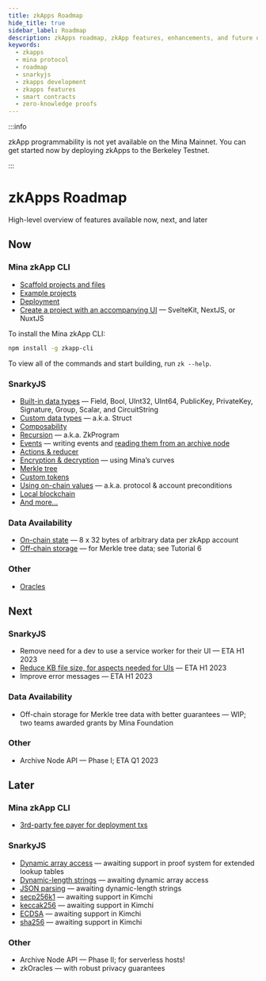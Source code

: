 ```yaml
---
title: zkApps Roadmap
hide_title: true
sidebar_label: Roadmap
description: zkApps roadmap, zkApp features, enhancements, and future development plans. Insights on Mina zkApp CLI, SnarkyJS, data availability, and more.
keywords:
  - zkapps
  - mina protocol
  - roadmap
  - snarkyjs
  - zkapps development
  - zkapps features
  - smart contracts
  - zero-knowledge proofs
---
```



:::info

zkApp programmability is not yet available on the Mina Mainnet. You can get started now by deploying zkApps to the Berkeley Testnet.

:::

# zkApps Roadmap

<Subhead>High-level overview of features available now, next, and later</Subhead>

## Now

### Mina zkApp CLI

- [Scaffold projects and files](/zkapps/how-to-write-a-zkapp)
- [Example projects](/zkapps/how-to-write-a-zkapp#option-a-start-with-an-example-recommended)
- [Deployment](/zkapps/how-to-deploy-a-zkapp)
- [Create a project with an accompanying UI](/zkapps/how-to-write-a-zkapp-ui) — SvelteKit, NextJS, or NuxtJS


To install the Mina zkApp CLI:

```sh
npm install -g zkapp-cli
```

To view all of the commands and start building, run `zk --help`.

### SnarkyJS

- [Built-in data types](/zkapps/how-to-write-a-zkapp#built-in-data-types) — Field, Bool, UInt32, UInt64, PublicKey, PrivateKey, Signature, Group, Scalar, and CircuitString
- [Custom data types](/zkapps/how-to-write-a-zkapp#custom-data-types) — a.k.a. Struct
- [Composability](/zkapps/how-to-write-a-zkapp#composing-zkapps)
- [Recursion](/zkapps/snarkyjs/recursion) — a.k.a. ZkProgram
- [Events](/zkapps/snarkyjs/events) — writing events and [reading them from an archive node](/zkapps/snarkyjs/fetch-events-and-actions)
- [Actions & reducer](/zkapps/snarkyjs/actions-and-reducer)
- [Encryption & decryption](/zkapps/snarkyjs-reference/modules/Encryption) — using Mina’s curves
- [Merkle tree](/zkapps/snarkyjs/merkle-tree)
- [Custom tokens](/zkapps/snarkyjs/custom-tokens)
- [Using on-chain values](/zkapps/snarkyjs/on-chain-values) — a.k.a. protocol & account preconditions
- [Local blockchain](/zkapps/snarkyjs-reference/modules/Mina#localblockchain)
- [And more...](/zkapps/snarkyjs-reference)

### Data Availability

- [On-chain state](/zkapps/how-to-write-a-zkapp#on-chain-state) — 8 x 32 bytes of arbitrary data per zkApp account
- [Off-chain storage](/zkapps/tutorials/offchain-storage) — for Merkle tree data; see Tutorial 6

### Other

- [Oracles](/zkapps/tutorials/oracle)

## Next

### SnarkyJS

- Remove need for a dev to use a service worker for their UI — ETA H1 2023
- [Reduce KB file size, for aspects needed for UIs](https://github.com/o1-labs/snarkyjs/issues/610) — ETA H1 2023
- Improve error messages — ETA H1 2023

### Data Availability

- Off-chain storage for Merkle tree data with better guarantees — WIP; two teams awarded grants by Mina Foundation

### Other

- Archive Node API — Phase I; ETA Q1 2023

## Later

### Mina zkApp CLI

- [3rd-party fee payer for deployment txs](https://github.com/o1-labs/zkapp-cli/issues/129)

### SnarkyJS

- [Dynamic array access](https://github.com/o1-labs/snarkyjs/issues/90) — awaiting support in proof system for extended lookup tables
- [Dynamic-length strings](https://github.com/o1-labs/snarkyjs/issues/730) — awaiting dynamic array access
- [JSON parsing](https://github.com/o1-labs/snarkyjs/issues/91) — awaiting dynamic-length strings
- [secp256k1](https://github.com/o1-labs/snarkyjs/issues/61) — awaiting support in Kimchi
- [keccak256](https://github.com/o1-labs/snarkyjs/issues/62) — awaiting support in Kimchi
- [ECDSA](https://github.com/o1-labs/snarkyjs/issues/732) — awaiting support in Kimchi
- [sha256](https://github.com/o1-labs/snarkyjs/issues/731) — awaiting support in Kimchi

### Other

- Archive Node API — Phase II; for serverless hosts!
- zkOracles — with robust privacy guarantees
